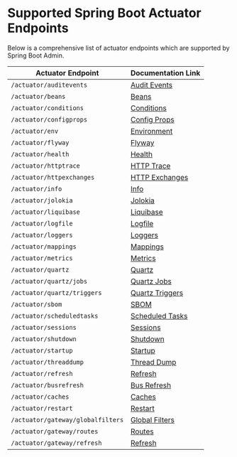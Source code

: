 # Supported Spring Boot Actuator Endpoints

Below is a comprehensive list of actuator endpoints which are supported by Spring Boot Admin.

| Actuator Endpoint                 | Documentation Link                                                                                                                    |
|-----------------------------------|---------------------------------------------------------------------------------------------------------------------------------------|
| `/actuator/auditevents`           | [Audit Events](https://docs.spring.io/spring-boot/api/rest/actuator/auditevents.html#page-title)                                      |
| `/actuator/beans`                 | [Beans](https://docs.spring.io/spring-boot/api/rest/actuator/beans.html#page-title)                                                   |
| `/actuator/conditions`            | [Conditions](https://docs.spring.io/spring-boot/api/rest/actuator/conditions.html#page-title)                                         |
| `/actuator/configprops`           | [Config Props](https://docs.spring.io/spring-boot/api/rest/actuator/configprops.html#page-title)                                      |
| `/actuator/env`                   | [Environment](https://docs.spring.io/spring-boot/api/rest/actuator/env.html#page-title)                                               |
| `/actuator/flyway`                | [Flyway](https://docs.spring.io/spring-boot/api/rest/actuator/flyway.html#page-title)                                                 |
| `/actuator/health`                | [Health](https://docs.spring.io/spring-boot/api/rest/actuator/health.html#page-title)                                                 |
| `/actuator/httptrace`             | [HTTP Trace](https://docs.spring.io/spring-boot/docs/2.1.7.RELEASE/actuator-api/html/#http-trace)                                     |
| `/actuator/httpexchanges`         | [HTTP Exchanges](https://docs.spring.io/spring-boot/api/rest/actuator/httpexchanges.html#page-title)                                  |
| `/actuator/info`                  | [Info](https://docs.spring.io/spring-boot/api/rest/actuator/info.html#page-title)                                                     |
| `/actuator/jolokia`               | [Jolokia](https://jolokia.org/reference/html/manual/spring.html)                                                                      |
| `/actuator/liquibase`             | [Liquibase](https://docs.spring.io/spring-boot/api/rest/actuator/liquibase.html#page-title)                                           |
| `/actuator/logfile`               | [Logfile](https://docs.spring.io/spring-boot/api/rest/actuator/logfile.html#page-title)                                               |
| `/actuator/loggers`               | [Loggers](https://docs.spring.io/spring-boot/api/rest/actuator/loggers.html#page-title)                                               |
| `/actuator/mappings`              | [Mappings](https://docs.spring.io/spring-boot/api/rest/actuator/mappings.html#page-title)                                             |
| `/actuator/metrics`               | [Metrics](https://docs.spring.io/spring-boot/api/rest/actuator/metrics.html#page-title)                                               |
| `/actuator/quartz`                | [Quartz](https://docs.spring.io/spring-boot/api/rest/actuator/quartz.html#page-title)                                                 |
| `/actuator/quartz/jobs`           | [Quartz Jobs](https://docs.spring.io/spring-boot/api/rest/actuator/quartz.html#page-title)                                            |
| `/actuator/quartz/triggers`       | [Quartz Triggers](https://docs.spring.io/spring-boot/api/rest/actuator/quartz.html#page-title)                                        |
| `/actuator/sbom`                  | [SBOM](https://docs.spring.io/spring-boot/api/rest/actuator/sbom.html#page-title)                                                     |
| `/actuator/scheduledtasks`        | [Scheduled Tasks](https://docs.spring.io/spring-boot/api/rest/actuator/scheduledtasks.html#page-title)                                |
| `/actuator/sessions`              | [Sessions](https://docs.spring.io/spring-boot/api/rest/actuator/sessions.html#page-title)                                             |
| `/actuator/shutdown`              | [Shutdown](https://docs.spring.io/spring-boot/api/rest/actuator/shutdown.html#page-title)                                             |
| `/actuator/startup`               | [Startup](https://docs.spring.io/spring-boot/api/rest/actuator/startup.html#page-title)                                               |
| `/actuator/threaddump`            | [Thread Dump](https://docs.spring.io/spring-boot/api/rest/actuator/threaddump.html#page-title)                                        |
| `/actuator/refresh`               | [Refresh](https://docs.spring.io/spring-cloud-commons/reference/spring-cloud-commons/application-context-services.html#refresh-scope) |
| `/actuator/busrefresh`            | [Bus Refresh](https://docs.spring.io/spring-cloud-bus/docs/current/reference/html/index.html)                                         |
| `/actuator/caches`                | [Caches](https://docs.spring.io/spring-boot/api/rest/actuator/caches.html#page-title)                                                 |
| `/actuator/restart`               | [Restart](https://docs.spring.io/spring-cloud-commons/reference/spring-cloud-commons/application-context-services.html#endpoints)     |
| `/actuator/gateway/globalfilters` | [Global Filters](https://cloud.spring.io/spring-cloud-gateway/multi/multi__actuator_api.html)                                         |
| `/actuator/gateway/routes`        | [Routes](https://cloud.spring.io/spring-cloud-gateway/multi/multi__actuator_api.html)                                                 |
| `/actuator/gateway/refresh`       | [Refresh](https://cloud.spring.io/spring-cloud-gateway/multi/multi__actuator_api.html)                                                |
